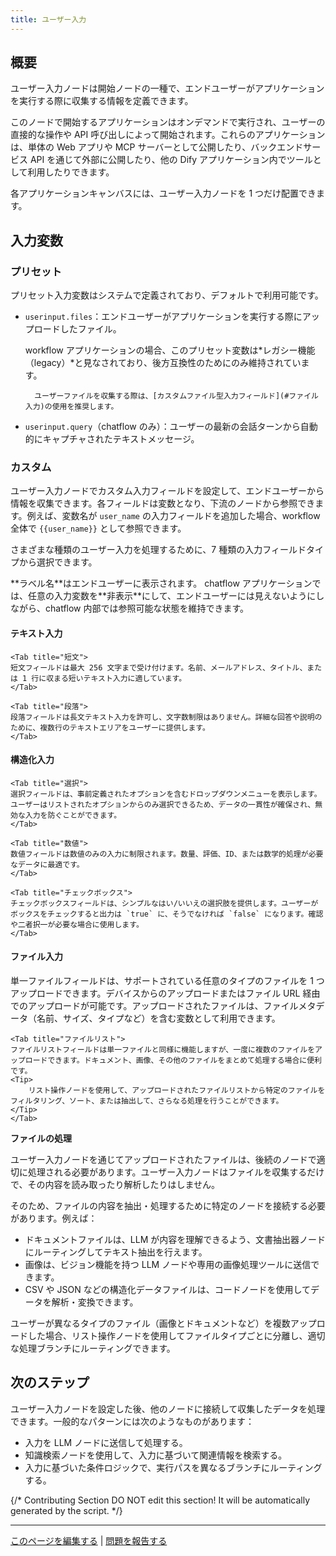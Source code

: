 ```yaml
---
title: ユーザー入力
---
```


## 概要

ユーザー入力ノードは開始ノードの一種で、エンドユーザーがアプリケーションを実行する際に収集する情報を定義できます。

このノードで開始するアプリケーションはオンデマンドで実行され、ユーザーの直接的な操作や API 呼び出しによって開始されます。これらのアプリケーションは、単体の Web アプリや MCP サーバーとして公開したり、バックエンドサービス API を通じて外部に公開したり、他の Dify アプリケーション内でツールとして利用したりできます。

<Info>
    各アプリケーションキャンバスには、ユーザー入力ノードを 1 つだけ配置できます。
</Info>

## 入力変数

### プリセット

プリセット入力変数はシステムで定義されており、デフォルトで利用可能です。

- `userinput.files`：エンドユーザーがアプリケーションを実行する際にアップロードしたファイル。

    <Note>
        workflow アプリケーションの場合、このプリセット変数は*レガシー機能（legacy）*と見なされており、後方互換性のためにのみ維持されています。

        ユーザーファイルを収集する際は、[カスタムファイル型入力フィールド](#ファイル入力)の使用を推奨します。
    </Note>

- `userinput.query`（chatflow のみ）：ユーザーの最新の会話ターンから自動的にキャプチャされたテキストメッセージ。

### カスタム

ユーザー入力ノードでカスタム入力フィールドを設定して、エンドユーザーから情報を収集できます。各フィールドは変数となり、下流のノードから参照できます。例えば、変数名が `user_name` の入力フィールドを追加した場合、workflow 全体で `{{user_name}}` として参照できます。

さまざまな種類のユーザー入力を処理するために、7 種類の入力フィールドタイプから選択できます。

<Info>
     **ラベル名**はエンドユーザーに表示されます。
</Info>

<Tip>
    chatflow アプリケーションでは、任意の入力変数を**非表示**にして、エンドユーザーには見えないようにしながら、chatflow 内部では参照可能な状態を維持できます。
</Tip>

#### テキスト入力

<Tabs>

    <Tab title="短文">
    短文フィールドは最大 256 文字まで受け付けます。名前、メールアドレス、タイトル、または 1 行に収まる短いテキスト入力に適しています。
    </Tab>

    <Tab title="段落">
    段落フィールドは長文テキスト入力を許可し、文字数制限はありません。詳細な回答や説明のために、複数行のテキストエリアをユーザーに提供します。
    </Tab>
</Tabs>

#### 構造化入力

<Tabs>

    <Tab title="選択">
    選択フィールドは、事前定義されたオプションを含むドロップダウンメニューを表示します。ユーザーはリストされたオプションからのみ選択できるため、データの一貫性が確保され、無効な入力を防ぐことができます。
    </Tab>

    <Tab title="数値">
    数値フィールドは数値のみの入力に制限されます。数量、評価、ID、または数学的処理が必要なデータに最適です。
    </Tab>

    <Tab title="チェックボックス">
    チェックボックスフィールドは、シンプルなはい/いいえの選択肢を提供します。ユーザーがボックスをチェックすると出力は `true` に、そうでなければ `false` になります。確認や二者択一が必要な場合に使用します。
    </Tab>
</Tabs>

#### ファイル入力

<Tabs>
    <Tab title="単一ファイル">
    単一ファイルフィールドは、サポートされている任意のタイプのファイルを 1 つアップロードできます。デバイスからのアップロードまたはファイル URL 経由でのアップロードが可能です。アップロードされたファイルは、ファイルメタデータ（名前、サイズ、タイプなど）を含む変数として利用できます。
    </Tab>

    <Tab title="ファイルリスト">
    ファイルリストフィールドは単一ファイルと同様に機能しますが、一度に複数のファイルをアップロードできます。ドキュメント、画像、その他のファイルをまとめて処理する場合に便利です。
    <Tip>
        リスト操作ノードを使用して、アップロードされたファイルリストから特定のファイルをフィルタリング、ソート、または抽出して、さらなる処理を行うことができます。
    </Tip>
    </Tab>
</Tabs>

**ファイルの処理**

ユーザー入力ノードを通じてアップロードされたファイルは、後続のノードで適切に処理される必要があります。ユーザー入力ノードはファイルを収集するだけで、その内容を読み取ったり解析したりはしません。

そのため、ファイルの内容を抽出・処理するために特定のノードを接続する必要があります。例えば：

- ドキュメントファイルは、LLM が内容を理解できるよう、文書抽出器ノードにルーティングしてテキスト抽出を行えます。
- 画像は、ビジョン機能を持つ LLM ノードや専用の画像処理ツールに送信できます。
- CSV や JSON などの構造化データファイルは、コードノードを使用してデータを解析・変換できます。

<Tip>
    ユーザーが異なるタイプのファイル（画像とドキュメントなど）を複数アップロードした場合、リスト操作ノードを使用してファイルタイプごとに分離し、適切な処理ブランチにルーティングできます。
</Tip>

## 次のステップ

ユーザー入力ノードを設定した後、他のノードに接続して収集したデータを処理できます。一般的なパターンには次のようなものがあります：

- 入力を LLM ノードに送信して処理する。
- 知識検索ノードを使用して、入力に基づいて関連情報を検索する。
- 入力に基づいた条件ロジックで、実行パスを異なるブランチにルーティングする。

{/*
Contributing Section
DO NOT edit this section!
It will be automatically generated by the script.
*/}

---

[このページを編集する](https://github.com/langgenius/dify-docs/edit/main/ja-jp/guides/workflow/node/user-input.mdx) | [問題を報告する](https://github.com/langgenius/dify-docs/issues/new?template=docs.yml)

